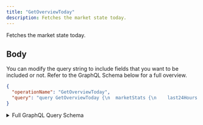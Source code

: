 ```yaml
---
title: "GetOverviewToday"
description: Fetches the market state today.
---
```


Fetches the market state today.

## Body

You can modify the query string to include fields that you want to be included or not. Refer to the GraphQL Schema below for a full overview.

```json
{
  "operationName": "GetOverviewToday",
  "query": "query GetOverviewToday {\n  marketStats {\n    last24Hours {\n      ...OverviewFragment\n      __typename\n    }\n    last7Days {\n      ...OverviewFragment\n      __typename\n    }\n    last30Days {\n      ...OverviewFragment\n      __typename\n    }\n    __typename\n  }\n}\n\nfragment OverviewFragment on SettlementStats {\n  count\n  axieCount\n  volume\n  volumeUsd\n  __typename\n}\n"
}
```

<details>
<summary>Full GraphQL Query Schema</summary>  
<p>
&nbsp;

```graphql
query GetOverviewToday {
  marketStats {
    last24Hours {
      ...OverviewFragment
      __typename
    }
    last7Days {
      ...OverviewFragment
      __typename
    }
    last30Days {
      ...OverviewFragment
      __typename
    }
    __typename
  }
}

fragment OverviewFragment on SettlementStats {
  count
  axieCount
  volume
  volumeUsd
  __typename
}
```

</p>
</details>
